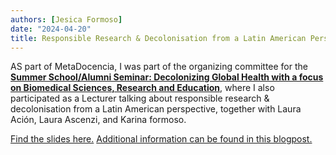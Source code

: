 ```yaml
---
authors: [Jesica Formoso]
date: "2024-04-20"
title: Responsible Research & Decolonisation from a Latin American Perspective
---
```


AS part of MetaDocencia, I was part of the organizing committee for the [**Summer School/Alumni Seminar: Decolonizing Global Health with a focus on Biomedical Sciences, Research and Education**](https://www.bihealth.org/en/notices/summer-school-decolonizing-global-health), where I also participated as a Lecturer talking about responsible research & decolonisation from a Latin American perspective, together with Laura Ación, Laura Ascenzi, and Karina formoso.    


[Find the slides here.](https://zenodo.org/records/10854851)
[Additional information can be found in this blogpost.](https://www.metadocencia.org/post/2024/20240320-colaboracionquest/)